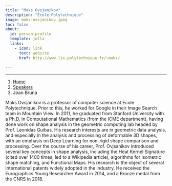 ```yaml
---
title: "Maks Ovsjanikov"
description: "École Polytechnique"
image: maks-ovsjanikov.jpeg
toc: false
about:
  id: person-profile
  template: jolla
  links:
    - icon: link
      text: website
      href: http://www.lix.polytechnique.fr/~maks/

---
```

---

```{=html}
<nav aria-label="breadcrumb">
  <ol class="breadcrumb">
    <li class="breadcrumb-item"><a href="../../index.html">Home</a></li>
    <li class="breadcrumb-item"><a href="../../speaker.html">Speakers</a></li>
    <li class="breadcrumb-item active">Joan Bruna</li>

  </ol>
</nav>
```

:::{#person-profile}
:::

Maks Ovsjanikov is a professor of computer science at Ecole Polytechnique. Prior to this, he worked for Google in their Image Search team in Mountain View. In 2011, he graduated from Stanford University with a Ph.D. in Computational Mathematics (from the ICME department), having done work on shape analysis in the geometric computing lab headed by Prof. Leonidas Guibas. His research interests are in geometric data analysis, and especially in the analysis and processing of deformable 3D shapes, with an emphasis on Deep Learning for non-rigid shape comparison and processing. Over the course of his career, Prof. Ovjsanikov introduced several key concepts in shape analysis, including the Heat Kernel Signature (cited over 1400 times, led to a Wikipedia article), algorithms for isometric shape matching, and Functional Maps. His research is the object of several international patents widely adopted in the industry. He received the Eurographics Young Researcher Award in 2014, and a Bronze medal from the CNRS in 2018.
